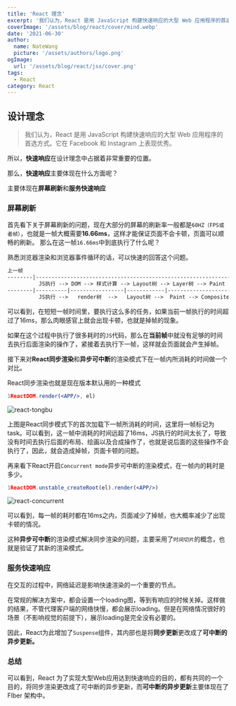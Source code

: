 ```yaml
---
title: 'React 理念'
excerpt: '我们认为，React 是用 JavaScript 构建快速响应的大型 Web 应用程序的首选方式。它在 Facebook 和 Instagram 上表现优秀。'
coverImage: '/assets/blog/react/cover/mind.webp'
date: '2021-06-30'
author:
  name: NateWang
  picture: '/assets/authors/logo.png'
ogImage:
  url: '/assets/blog/react/jsx/cover.png'
tags:
  - React
category: React
---
```


## 设计理念


> 我们认为，React 是用 JavaScript 构建快速响应的大型 Web 应用程序的首选方式。它在 Facebook 和 Instagram 上表现优秀。

所以，**快速响应**在设计理念中占据着非常重要的位置。

那么，**快速响应**主要体现在什么方面呢？

主要体现在**屏幕刷新**和**服务快速响应**

### 屏幕刷新

首先看下关于屏幕刷新的问题，现在大部分的屏幕的刷新率一般都是`60HZ（FPS或者帧）`，也就是一帧大概需要**16.66ms**，这样才能保证页面不会卡顿，页面可以顺畅的刷新。 那么在这一帧`16.66ms`中到底执行了什么呢？

熟悉浏览器渲染和浏览器事件循环的话，可以快速的回答这个问题。

```md
上一帧                                                                     下一帧
--------|---------------------------------------------------------------|---------
          JS执行 --> DOM --> 样式计算 --> Layout树 --> Layer树 --> Paint
--------|----------|-----------------|------------|---------------------|---------
          JS执行 -->   render树  -->   Layout树 -->  Paint --> Composite
```

可以看到，在短短一帧时间里，要执行这么多的任务，如果当前一帧执行的时间超过了16ms，那么肉眼感官上就会出现卡顿，也就是掉帧的现象。

如果在这个过程中执行了很多耗时的`JS`代码，那么在**当前帧**中就没有足够的时间去执行后面渲染的操作了，紧接着去执行下一帧，这样就会页面就会产生掉帧。

接下来对**React同步渲染**和**异步可中断**的渲染模式下在一帧内所消耗的时间做一个对比。

React同步渲染也就是现在版本默认用的一种模式

```jsx
1ReactDOM.render(<APP/>, el)
```

![react-tongbu](/assets/blog/react/render/react-tongbu.webp)


上图是React同步模式下的首次加载下一帧所消耗的时间，这里将一帧标记为task。可以看到，这一帧中消耗的时间远超了16ms，JS执行的时间太长了，导致没有时间去执行后面的布局、绘画以及合成操作了，也就是说后面的这些操作不会执行了，因此，就会造成掉帧，页面卡顿的问题。

再来看下React开启`Concurrent mode`异步可中断的渲染模式，在一帧内的耗时是多少。

```jsx
1ReactDOM.unstable_createRoot(el).render(<APP/>)
```
![react-concurrent](/assets/blog/react/render/react-concurrent.webp)

可以看到，每一帧的耗时都在16ms之内，页面减少了掉帧，也大概率减少了出现卡顿的情况。

这种**异步可中断**的渲染模式解决同步渲染的问题，主要采用了`时间切片`的概念，也就是验证了其新的渲染模式。

### 服务快速响应

在交互的过程中，网络延迟是影响快速渲染的一个重要的节点。

在常规的解决方案中，都会设置一个loading图，等到有响应的时候关掉。这样做的结果，不管代理客户端的网络快慢，都会展示loading。但是在网络情况很好的场景（不影响视觉的前提下），展示loading是完全没有必要的。

因此，React为此增加了`Suspense`组件，其内部也是将**同步更新**更改成了**可中断的异步更新。**

### 总结

可以看到，React 为了实现大型Web应用达到快速响应的目的，都有共同的一个目的，将同步渲染更改成了可中断的异步更新，而**可中断的异步更新**主要体现在了FIber 架构中。

